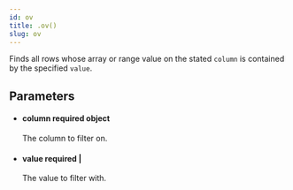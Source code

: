 ```yaml
---
id: ov
title: .ov()
slug: ov
---
```



Finds all rows whose array or range value on the stated `column` is
contained by the specified `value`.



## Parameters


<ul className="method-list-group">
  
<li className="method-list-item">
  <h4 className="method-list-item-label">
    <span className="method-list-item-label-name">
      column
    </span>
    <span className="method-list-item-label-badge required">
      required
    </span>
    <span className="method-list-item-validation">
      object
    </span>
  </h4>
  <div class="method-list-item-description">

The column to filter on.
  
  </div>
  
</li>


<li className="method-list-item">
  <h4 className="method-list-item-label">
    <span className="method-list-item-label-name">
      value
    </span>
    <span className="method-list-item-label-badge required">
      required
    </span>
    <span className="method-list-item-validation">
       | 
    </span>
  </h4>
  <div class="method-list-item-description">

The value to filter with.
  
  </div>
  
</li>

</ul>